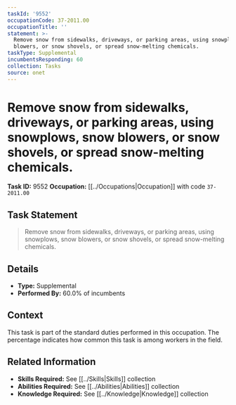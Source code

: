 ```yaml
---
taskId: '9552'
occupationCode: 37-2011.00
occupationTitle: ''
statement: >-
  Remove snow from sidewalks, driveways, or parking areas, using snowplows, snow
  blowers, or snow shovels, or spread snow-melting chemicals.
taskType: Supplemental
incumbentsResponding: 60
collection: Tasks
source: onet
---
```

# Remove snow from sidewalks, driveways, or parking areas, using snowplows, snow blowers, or snow shovels, or spread snow-melting chemicals.

**Task ID:** 9552
**Occupation:** [[../Occupations|Occupation]] with code `37-2011.00`

## Task Statement

> Remove snow from sidewalks, driveways, or parking areas, using snowplows, snow blowers, or snow shovels, or spread snow-melting chemicals.

## Details

- **Type:** Supplemental
- **Performed By:** 60.0% of incumbents

## Context

This task is part of the standard duties performed in this occupation. The percentage indicates how common this task is among workers in the field.

## Related Information

- **Skills Required:** See [[../Skills|Skills]] collection
- **Abilities Required:** See [[../Abilities|Abilities]] collection
- **Knowledge Required:** See [[../Knowledge|Knowledge]] collection
